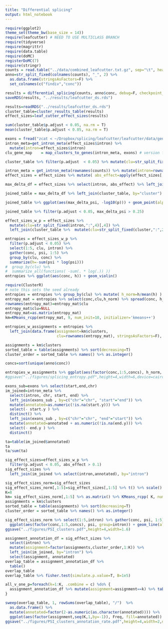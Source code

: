 ```yaml
---
title: "Differential splicing"
output: html_notebook
---
```


```r
require(ggplot2)
theme_set(theme_bw(base_size = 14))
require(leafcutter) # NEED TO USE MULTICLASS BRANCH
require(tidyverse)
require(magrittr)
require(data.table)
require(doMC)
registerDoMC(7)
require(stringr)
counts = read.table("../data/combined_leafcutter.txt.gz", sep="\t", header=T, check.names = F)
anno=str_split_fixed(colnames(counts), "_", 2) %>% 
  as.data.frame(stringsAsFactors=F) %>%
  set_colnames(c("findiv","conc"))
```

```r
results = differential_splicing(counts, anno$conc, debug=F, checkpoint_dir = "~/leafcutter_ds_checkpoints")
saveRDS(results, "../results/leafcutter_ds.rds")
```

```r
results=readRDS("../results/leafcutter_ds.rds")
cluster_table=cluster_results_table(results)
effect_sizes=leaf_cutter_effect_sizes(results)
```

```r
sum(cluster_table$p.adjust < 0.05, na.rm = T)
mean(cluster_table$p.adjust < 0.05, na.rm = T)
```

```r
exons = fread("zcat < ~/Dropbox/splicing/leafcutter/leafcutter/data/gencode.v26.exons.txt.gz", data.table = F)
intron_meta=get_intron_meta(effect_sizes$intron) %>% 
  mutate(intron=effect_sizes$intron) 
clu_gene_map    = map_clusters_to_genes(intron_meta, exons) # version from utils.R
```

```r
cluster_table %>% filter(p.adjust  < 0.05) %>% mutate(clu=str_split_fixed(cluster,":",2)[,2]) %>% left_join(clu_gene_map, by="clu") %>% .$gene_name %>% unique() %>% length()
```

```r
intron_meta = get_intron_meta(rownames(counts)) %>% mutate(intron=rownames(counts)) 
effect_sizes = effect_sizes %>% mutate( abs_effect=apply(effect_sizes[,1:5],1,max) - apply(effect_sizes[,1:5],1,min) )

max_delta_df = effect_sizes %>% select(intron, abs_effect) %>% left_join(intron_meta %>% select(intron, chr, clu), by="intron") %>% group_by(chr,clu) %>% summarize(max_delta_psi=max(abs_effect)) %>% ungroup()  %>% mutate( cluster = paste(chr,clu,sep=":"))  

joined_table = max_delta_df %>% left_join(cluster_table, by="cluster")
```

```r
joined_table %>% ggplot(aes(max_delta_psi, -log10(p))) + geom_point(alpha=0.1)
```

```r
joined_table %>% filter(p.adjust < 0.05, max_delta_psi > 0.25)
```

```r
effect_sizes_w_p = effect_sizes %>% 
  mutate(clu=str_split_fixed(intron,":",4)[,4]) %>%
  left_join(cluster_table %>%  mutate(clu=str_split_fixed(cluster,":",2)[,2]), by="clu")

entropies = effect_sizes_w_p %>% 
  filter(p.adjust < 0.05) %>% 
  select(1:5, clu, intron) %>%
  gather(conc, psi, 1:5) %>%
  group_by(clu, conc) %>%
  summarize(h=-sum(psi * log(psi)))
#  group_by(clu) %>%
#  summarize_all(functions( -sum(. * log(.)) ))
entropies %>% ggplot(aes(conc, h)) + geom_violin()

```

```r
require(ClusterR)
# note this sets the seed already
entropies = entropies %>% group_by(clu) %>% mutate( h_norm=h/mean(h) )
entropy_mat = entropies %>% select(conc,clu,h_norm) %>% spread(conc, h_norm) 
rownames(entropy_mat)=entropy_mat$clu
entropy_mat$clu=NULL
entropy_mat=as.matrix(entropy_mat)
km=KMeans_rcpp(entropy_mat, 9, num_init=10, initializer='kmeans++')

entropies_w_assignments = entropies %>% 
  left_join(data.frame(assignment=km$clusters, 
                       clu=rownames(entropy_mat), stringsAsFactors=F), by="clu") 

assignments = km$clusters
sorted_table = table(assignments) %>% sort(decreasing=T) 
cluster_order = sorted_table %>% names() %>% as.integer()

concs=sort(unique(anno$conc))
```

```r
entropies_w_assignments %>% ggplot(aes(factor(conc,1:5,concs), h_norm, group=clu)) + geom_line(alpha=0.1) + facet_wrap(~ factor(assignment,cluster_order,paste0(1:9," (n=",sorted_table,")")), strip.position  = "left") + xlab(expression("Doxorubicin concentration ("*mu*"M)")) + ylab("Normalized splicing entropy") + theme(axis.text.x = element_text(angle = 45, vjust = 1, hjust=1) )
#ggsave("../figures/splicing_entropy.pdf",height=4,width=6,device=cairo_pdf)
```

```r
exons_sub=exons %>% select(start,end,chr)
im_joined=intron_meta %>% 
  select(intron, chr, start, end) %>% 
  left_join(exons_sub , by=c("chr"="chr", "start"="end")) %>% 
  mutate(annotated=as.numeric(!is.na(start.y))) %>% 
  select(- start.y ) %>% 
  distinct() %>%
  left_join(exons_sub , by=c("chr"="chr", "end"="start")) %>% 
  mutate(annotated=annotated + as.numeric(!is.na(end.y))) %>% 
  select(- end.y ) %>%
  distinct()

ta=table(im_joined$annotated)
ta
ta/sum(ta)
```

```r
sig_effect_sizes=effect_sizes_w_p %>% 
  filter(p.adjust < 0.05, abs_effect > 0.1) 
sig_effect_sizes %>%
  left_join(im_joined %>% select(intron,annotated), by="intron")
```

```r
sig_effect_sizes_norm=sig_effect_sizes
sig_effect_sizes_norm[,1:5]=sig_effect_sizes[,1:5] %>% t() %>% scale() %>% t()
K=8
km= sig_effect_sizes_norm[,1:5] %>% as.matrix() %>% KMeans_rcpp( K, num_init=10, initializer='kmeans++')
assignments = km$clusters
sorted_table = table(assignments) %>% sort(decreasing=T) 
cluster_order = sorted_table %>% names() %>% as.integer()

sig_effect_sizes_norm %>% select(1:5,intron) %>% gather(conc, psi, 1:5) %>%
  ggplot(aes(factor(conc,1:5,concs), psi, group=intron)) + geom_line(alpha=0.02) + facet_wrap(~ factor(assignments,cluster_order,1:K), strip.position  = "left", nrow=K) + theme(axis.text.x = element_text(angle = 45, vjust = 1, hjust=1) ) + xlab(NULL) + ylab(NULL)
ggsave("../figures/PSI_clusters.pdf",height=4,width=1.6)
```

```r
assignment_annotation_df = sig_effect_sizes %>% 
  select(intron) %>% 
  mutate(assignment=factor(assignments,cluster_order,1:K)) %>%
  left_join(im_joined, by="intron") %>% 
  select(assignment, annotated)
overlap_table = assignment_annotation_df %>%
  table() 
overlap_table
overlap_table %>% fisher.test(simulate.p.value=T, B=1e5)
```

```r
all_v_one_p=foreach(k=1:K, .combine = c) %do% {
  assignment_annotation_df %>% mutate(assignment=assignment==k) %>% table() %>%  fisher.test(simulate.p.value=T, B=1e5) %>% .$p.value
}
```

```r
sweep(overlap_table, 1, rowSums(overlap_table), "/")  %>% 
  as.data.frame() %>% 
  mutate(annotated=factor(2-as.numeric(as.character(annotated)))) %>%
  ggplot(aes(factor(assignment,seq(K,1,by=-1)), Freq, fill=annotated)) + geom_bar(stat="identity")  + scale_fill_manual(guide=F,values=cbPalette)  + coord_flip(ylim=c(0,.2)) + ylab(NULL) + xlab(NULL) + scale_y_continuous(breaks=c(0,.1,.2)) + geom_text(data=data.frame(x=factor(1:K,seq(K,1,by=-1)), p=format(all_v_one_p,digits=2,scientific=T)), aes(x,.2,label=p), inherit.aes = F)
ggsave("../figures/PSI_clusters_annotation_rate.pdf",height=4,width=2,device=cairo_pdf)
```
